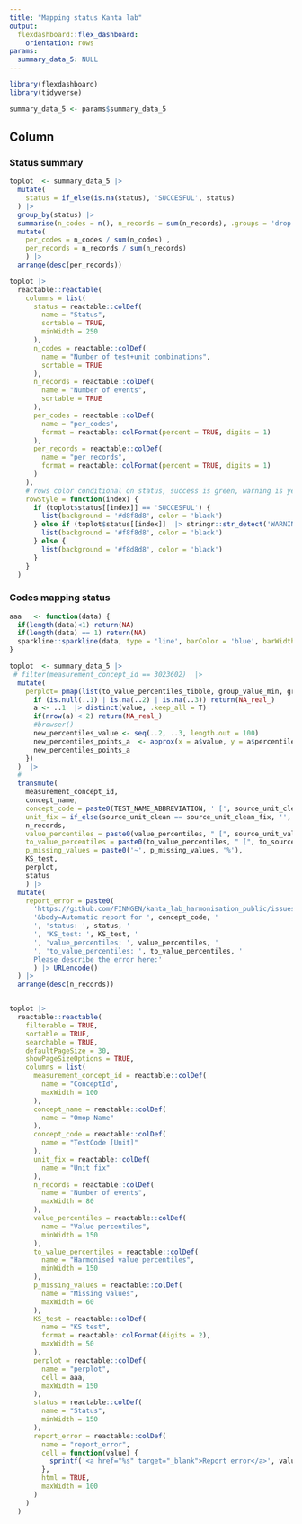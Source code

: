 ```yaml
---
title: "Mapping status Kanta lab"
output: 
  flexdashboard::flex_dashboard:
    orientation: rows
params: 
  summary_data_5: NULL
---
```



```r
library(flexdashboard)
library(tidyverse)
```

```r
summary_data_5 <- params$summary_data_5
```


Column {.tabset}
-------------------------------------
   
### Status summary 

```r



toplot  <- summary_data_5 |>
  mutate(
    status = if_else(is.na(status), 'SUCCESFUL', status)
  ) |>
  group_by(status) |>
  summarise(n_codes = n(), n_records = sum(n_records), .groups = 'drop') |>
  mutate(
    per_codes = n_codes / sum(n_codes) ,
    per_records = n_records / sum(n_records) 
    ) |>
  arrange(desc(per_records)) 

toplot |> 
  reactable::reactable(
    columns = list(
      status = reactable::colDef(
        name = "Status",
        sortable = TRUE, 
        minWidth = 250
      ),
      n_codes = reactable::colDef(
        name = "Number of test+unit combinations",
        sortable = TRUE
      ),
      n_records = reactable::colDef(
        name = "Number of events",
        sortable = TRUE
      ),
      per_codes = reactable::colDef(
        name = "per_codes",
        format = reactable::colFormat(percent = TRUE, digits = 1)
      ),
      per_records = reactable::colDef(
        name = "per_records",
        format = reactable::colFormat(percent = TRUE, digits = 1)
      )
    ), 
    # rows color conditional on status, success is green, warning is yellow, error is red
    rowStyle = function(index) {
      if (toplot$status[[index]] == 'SUCCESFUL') {
        list(background = '#d8f8d8', color = 'black')
      } else if (toplot$status[[index]]  |> stringr::str_detect('WARNING')) {
        list(background = '#f8f8d8', color = 'black')
      } else {
        list(background = '#f8d8d8', color = 'black')
      }
    }
  )


```   
 
### Codes mapping status
    
```r

aaa   <- function(data) {
  if(length(data)<1) return(NA)
  if(length(data) == 1) return(NA)
  sparkline::sparkline(data, type = 'line', barColor = 'blue', barWidth = 5, barSpacing = 2, height = 20)
}

toplot  <- summary_data_5 |>
 # filter(measurement_concept_id == 3023602)  |>
  mutate(
    perplot= pmap(list(to_value_percentiles_tibble, group_value_min, group_value_max), ~{
      if (is.null(..1) | is.na(..2) | is.na(..3)) return(NA_real_)
      a <- ..1  |> distinct(value, .keep_all = T)
      if(nrow(a) < 2) return(NA_real_)
      #browser()
      new_percentiles_value <- seq(..2, ..3, length.out = 100)
      new_percentiles_points_a  <- approx(x = a$value, y = a$percentile, xout = new_percentiles_value, yleft = 0, yright = 1)$y
      new_percentiles_points_a
    })
  )  |> 
  #
  transmute(
    measurement_concept_id,
    concept_name,
    concept_code = paste0(TEST_NAME_ABBREVIATION, ' [', source_unit_clean, ']'),
    unit_fix = if_else(source_unit_clean == source_unit_clean_fix, '', paste0(source_unit_clean, ' -> ', source_unit_clean_fix)),
    n_records,
    value_percentiles = paste0(value_percentiles, " [", source_unit_valid, "]"),
    to_value_percentiles = paste0(to_value_percentiles, " [", to_source_unit_valid, "]"),
    p_missing_values = paste0('~', p_missing_values, '%'),
    KS_test,
    perplot,
    status
    ) |>
  mutate(
    report_error = paste0(
      'https://github.com/FINNGEN/kanta_lab_harmonisation_public/issues/new?title= Auto repor for ', concept_code,
      '&body=Automatic report for ', concept_code, '
      ', 'status: ', status, '
      ', 'KS_test: ', KS_test, '
      ', 'value_percentiles: ', value_percentiles, '
      ', 'to_value_percentiles: ', to_value_percentiles, '
      Please describe the error here:'
      ) |> URLencode()
  ) |> 
  arrange(desc(n_records))


toplot |> 
  reactable::reactable(
    filterable = TRUE,
    sortable = TRUE,
    searchable = TRUE,
    defaultPageSize = 30,
    showPageSizeOptions = TRUE,
    columns = list(
      measurement_concept_id = reactable::colDef(
        name = "ConceptId", 
        maxWidth = 100
      ),
      concept_name = reactable::colDef(
        name = "Omop Name"
      ),
      concept_code = reactable::colDef(
        name = "TestCode [Unit]"
      ),
      unit_fix = reactable::colDef(
        name = "Unit fix"
      ),
      n_records = reactable::colDef(
        name = "Number of events", 
        maxWidth = 80
      ),
      value_percentiles = reactable::colDef(
        name = "Value percentiles", 
        minWidth = 150
      ),
      to_value_percentiles = reactable::colDef(
        name = "Harmonised value percentiles", 
        minWidth = 150
      ),
      p_missing_values = reactable::colDef(
        name = "Missing values", 
        maxWidth = 60
      ),
      KS_test = reactable::colDef(
        name = "KS test", 
        format = reactable::colFormat(digits = 2),
        maxWidth = 50
      ),
      perplot = reactable::colDef(
        name = "perplot",
        cell = aaa, 
        maxWidth = 150
      ), 
      status = reactable::colDef(
        name = "Status", 
        minWidth = 150
      ),
      report_error = reactable::colDef(
        name = "report_error",
        cell = function(value) {
          sprintf('<a href="%s" target="_blank">Report error</a>', value)
        }, 
        html = TRUE, 
        maxWidth = 100
      )
    )
  )

```
